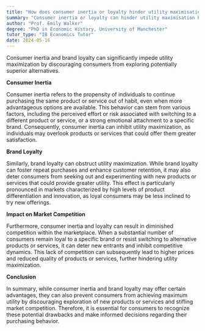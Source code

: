 ```yaml
---
title: "How does consumer inertia or loyalty hinder utility maximisation?"
summary: "Consumer inertia or loyalty can hinder utility maximisation by preventing consumers from exploring potentially better alternatives."
author: "Prof. Emily Walker"
degree: "PhD in Economic History, University of Manchester"
tutor_type: "IB Economics Tutor"
date: 2024-05-16
---
```


Consumer inertia and brand loyalty can significantly impede utility maximization by discouraging consumers from exploring potentially superior alternatives.

**Consumer Inertia**

Consumer inertia refers to the propensity of individuals to continue purchasing the same product or service out of habit, even when more advantageous options are available. This behavior can stem from various factors, including the perceived effort or risk associated with switching to a different product or service, or a strong emotional attachment to a specific brand. Consequently, consumer inertia can inhibit utility maximization, as individuals may overlook products or services that could offer them greater satisfaction.

**Brand Loyalty**

Similarly, brand loyalty can obstruct utility maximization. While brand loyalty can foster repeat purchases and enhance customer retention, it may also deter consumers from seeking out and experimenting with new products or services that could provide greater utility. This effect is particularly pronounced in markets characterized by high levels of product differentiation and innovation, as loyal consumers may be less inclined to try new offerings.

**Impact on Market Competition**

Furthermore, consumer inertia and loyalty can result in diminished competition within the marketplace. When a substantial number of consumers remain loyal to a specific brand or resist switching to alternative products or services, it can deter new entrants and inhibit competitive dynamics. This lack of competition can subsequently lead to higher prices and reduced quality of products or services, further hindering utility maximization.

**Conclusion**

In summary, while consumer inertia and brand loyalty may offer certain advantages, they can also prevent consumers from achieving maximum utility by discouraging exploration of new products or services and stifling market competition. Therefore, it is essential for consumers to recognize these potential drawbacks and make informed decisions regarding their purchasing behavior.
    